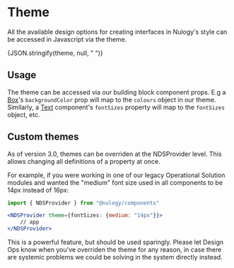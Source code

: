 
# Theme

All the available design options for creating interfaces in Nulogy's style can be accessed in Javascript via the theme.

<CodeBlock>
  <div className="language-json">{JSON.stringify(theme, null, "  ")}</div>
</CodeBlock>

## Usage

The theme can be accessed via our building block component props. E.g a [Box](/components/box)'s `backgroundColor` prop will map to the `colours` object in our theme. Similarly, a [Text](/components/Text) component's `fontSizes` property will map to the `fontSizes` object, etc.

## Custom themes

As of version 3.0, themes can be overriden at the NDSProvider level. This allows changing all definitions of a property at once.

For example, if you were working in one of our legacy Operational Solution modules and wanted the "medium" font size used in all components to be 14px instead of 16px:

```jsx
import { NDSProvider } from "@nulogy/components"

<NDSProvider theme={fontSizes: {medium: "14px"}}>
    // app
</NDSProvider>
```

<Alert fontSize="20px" mt="x4">
  This is a powerful feature, but should be used sparingly. Please let Design
  Ops know when you've overriden the theme for any reason, in case there are
  systemic problems we could be solving in the system directly instead.
</Alert>
